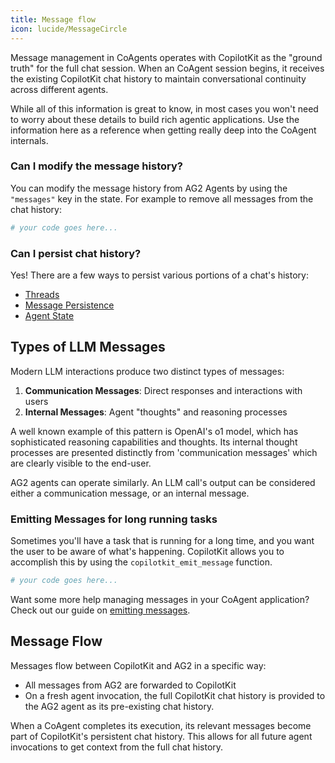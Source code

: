 ```yaml
---
title: Message flow
icon: lucide/MessageCircle
---
```


Message management in CoAgents operates with CopilotKit as the "ground truth" for the full chat session.
When an CoAgent session begins, it receives the existing CopilotKit chat history to maintain conversational
continuity across different agents.

<Callout>
  While all of this information is great to know, in most cases you won't need
  to worry about these details to build rich agentic applications. Use the
  information here as a reference when getting really deep into the CoAgent
  internals.
</Callout>

### Can I modify the message history?

You can modify the message history from AG2 Agents by using the `"messages"` key in the state. For example to remove all messages from the chat history:

```python
# your code goes here...
```

### Can I persist chat history?

Yes! There are a few ways to persist various portions of a chat's history:

- [Threads](/ag2/persistence/threads)
- [Message Persistence](/ag2/persistence/message-persistence)
- [Agent State](/ag2/persistence/loading-agent-state)

## Types of LLM Messages

Modern LLM interactions produce two distinct types of messages:

1. **Communication Messages**: Direct responses and interactions with users
2. **Internal Messages**: Agent "thoughts" and reasoning processes

A well known example of this pattern is OpenAI's o1 model, which has sophisticated reasoning capabilities and thoughts. Its internal
thought processes are presented distinctly from 'communication messages' which are clearly visible to the end-user.

AG2 agents can operate similarly. An LLM call's output can be considered either a communication message, or an internal message.

### Emitting Messages for long running tasks

Sometimes you'll have a task that is running for a long time, and you want the user to be aware of what's happening.
CopilotKit allows you to accomplish this by using the `copilotkit_emit_message` function.

```python
# your code goes here...
```

Want some more help managing messages in your CoAgent application? Check out our guide on [emitting messages](/ag2/advanced/emit-messages).

## Message Flow

Messages flow between CopilotKit and AG2 in a specific way:

- All messages from AG2 are forwarded to CopilotKit
- On a fresh agent invocation, the full CopilotKit chat history is provided to the AG2 agent as its pre-existing chat history.

When a CoAgent completes its execution, its relevant messages become part of CopilotKit's persistent chat history. This allows for all future agent invocations to get context from the full chat history. 